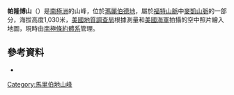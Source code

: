 {{coord|77|29|S|143|12|W|display=title}}

'''帕隆博山'''（{{lang-en|Mount Palombo}}）是[[南極洲|南極洲]]的山峰，位於[[瑪麗伯德地|瑪麗伯德地]]，屬於[[福特山脈|福特山脈]]中[[麥凱山脈|麥凱山脈]]的一部分，海拔高度1,030米，[[美國地質調查局|美國地質調查局]]根據測量和[[美國海軍|美國海軍]]拍攝的空中照片繪入地圖，現時由[[南極條約體系|南極條約體系]]管理。

==參考資料==
*{{usgs-gazetteer}}

{{DEFAULTSORT:Mount Palombo}}
[[Category:馬里伯地山峰|Category:馬里伯地山峰]]


{{MarieByrdLand-geo-stub}}